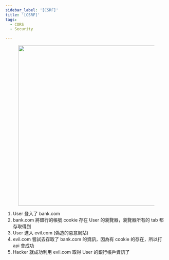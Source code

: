 ```yaml
---
sidebar_label: '[CSRF]'
title: '[CSRF]'
tags:
  - CORS
  - Security

---
```



<figure>
  <img src="/img/csrf.png" width="500" />
</figure>

1. User 登入了 bank.com
2. bank.com 將銀行的帳號 cookie 存在 User 的瀏覽器，瀏覽器所有的 tab 都存取得到
3. User 進入 evil.com (偽造的惡意網站)
4. evil.com 嘗試去存取了 bank.com 的資訊，因為有 cookie 的存在，所以打 api 會成功
5. Hacker 就成功利用 evil.com 取得 User 的銀行帳戶資訊了

<br />
